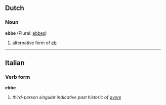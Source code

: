==Dutch==
===Noun===
'''ebbe''' (Plural: [[ebbes]])

# alternative form of [[eb]]

----
==Italian==
===Verb form===
'''ebbe'''

# ''third-person singular indicative past historic of [[avere]]''